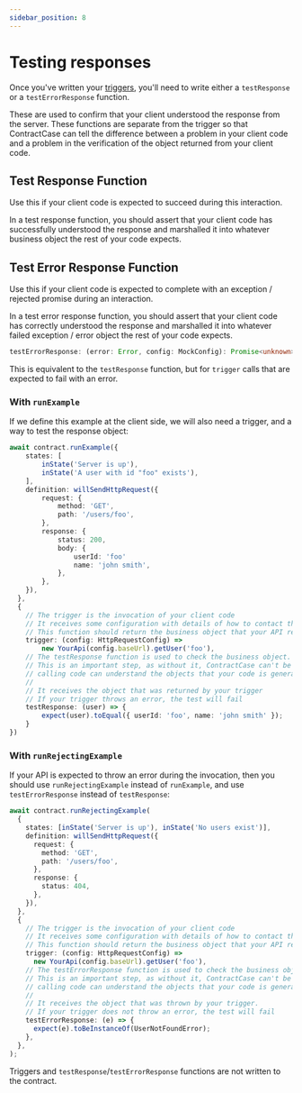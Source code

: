 ```yaml
---
sidebar_position: 8
---
```







# Testing responses

Once you've written your [triggers](./triggers), you'll need to write either a
`testResponse` or a `testErrorResponse` function.

These are used to confirm that your client understood the response from the server. 
These functions are separate from the trigger so that ContractCase can tell the
difference between a problem in your client code and a problem in the
verification of the object returned from your client code. 

## Test Response Function

Use this if your client code is expected to succeed during this interaction.

In a test response function, you should assert that your client code has successfully understood
the response and marshalled it into whatever business object the rest of your code expects.

## Test Error Response Function

Use this if your client code is expected to complete with an exception / rejected promise during an interaction.

In a test error response function, you should assert that your client code has correctly understood
the response and marshalled it into whatever failed exception / error object the rest of your code expects.

```ts
testErrorResponse: (error: Error, config: MockConfig): Promise<unknown> | void
```

This is equivalent to the `testResponse` function, but for `trigger` calls that are expected to fail with an error.

### With `runExample`

If we define this example at the client side, we will also need a trigger, and a way to test the response object:

```ts
await contract.runExample({
    states: [
        inState('Server is up'),
        inState('A user with id "foo" exists'),
    ],
    definition: willSendHttpRequest({
        request: {
            method: 'GET',
            path: '/users/foo',
        },
        response: {
            status: 200,
            body: {
                userId: 'foo'
                name: 'john smith',
            },
        },
    }),
  },
  {
    // The trigger is the invocation of your client code
    // It receives some configuration with details of how to contact the mock
    // This function should return the business object that your API returns
    trigger: (config: HttpRequestConfig) =>
        new YourApi(config.baseUrl).getUser('foo'),
    // The testResponse function is used to check the business object.
    // This is an important step, as without it, ContractCase can't be sure that your
    // calling code can understand the objects that your code is generating.
    //
    // It receives the object that was returned by your trigger
    // If your trigger throws an error, the test will fail
    testResponse: (user) => {
        expect(user).toEqual({ userId: 'foo', name: 'john smith' });
    }
})
```

### With `runRejectingExample`

If your API is expected to throw an error during the invocation, then you should use `runRejectingExample` instead of `runExample`, and use `testErrorResponse` instead of `testResponse`:

```ts
await contract.runRejectingExample(
  {
    states: [inState('Server is up'), inState('No users exist')],
    definition: willSendHttpRequest({
      request: {
        method: 'GET',
        path: '/users/foo',
      },
      response: {
        status: 404,
      },
    }),
  },
  {
    // The trigger is the invocation of your client code
    // It receives some configuration with details of how to contact the mock
    // This function should return the business object that your API returns
    trigger: (config: HttpRequestConfig) =>
      new YourApi(config.baseUrl).getUser('foo'),
    // The testErrorResponse function is used to check the business object.
    // This is an important step, as without it, ContractCase can't be sure that your
    // calling code can understand the objects that your code is generating.
    //
    // It receives the object that was thrown by your trigger.
    // If your trigger does not throw an error, the test will fail
    testErrorResponse: (e) => {
      expect(e).toBeInstanceOf(UserNotFoundError);
    },
  },
);
```

Triggers and `testResponse`/`testErrorResponse` functions are not written to the contract.
